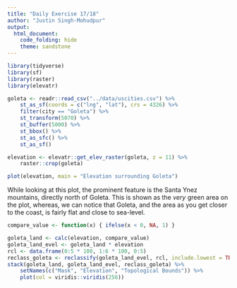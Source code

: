 ```yaml
---
title: "Daily Exercise 17/18"
author: "Justin Singh-Mohudpur"
output: 
  html_document:
    code_folding: hide
    theme: sandstone
---
```


```r
library(tidyverse)
library(sf)
library(raster)
library(elevatr)
```
```r
goleta <- readr::read_csv("../data/uscities.csv") %>%
    st_as_sf(coords = c("lng", "lat"), crs = 4326) %>%
    filter(city == "Goleta") %>%
    st_transform(5070) %>%
    st_buffer(5000) %>%
    st_bbox() %>%
    st_as_sfc() %>%
    st_as_sf()

elevation <- elevatr::get_elev_raster(goleta, z = 11) %>%
    raster::crop(goleta)

plot(elevation, main = "Elevation surrounding Goleta")

```

While looking at this plot, the prominent feature is the Santa Ynez mountains, directly north of Goleta.
This is shown as the *very* green area on the plot, whereas, we can notice that Goleta, and the area as you get closer to the coast,
is fairly flat and close to sea-level.

```r
compare_value <- function(x) { ifelse(x < 0, NA, 1) }

goleta_land <- calc(elevation, compare_value)
goleta_land_evel <- goleta_land * elevation
rcl <- data.frame(0:5 * 100, 1:6 * 100, 0:5)
reclass_goleta <- reclassify(goleta_land_evel, rcl, include.lowest = TRUE)
stack(goleta_land, goleta_land_evel, reclass_goleta) %>%
    setNames(c("Mask", "Elevation", "Topological Bounds")) %>%
    plot(col = viridis::viridis(256))
```